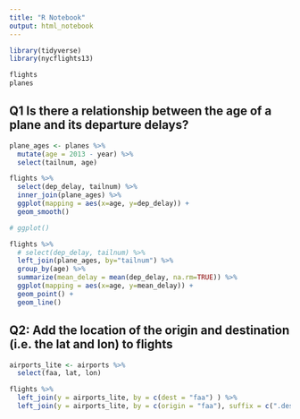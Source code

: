 ```yaml
---
title: "R Notebook"
output: html_notebook
---
```




```r
library(tidyverse)
library(nycflights13)
```

```r
flights
planes
```

## Q1 Is there a relationship between the age of a plane and its departure delays?

```r
plane_ages <- planes %>%
  mutate(age = 2013 - year) %>%
  select(tailnum, age)

flights %>% 
  select(dep_delay, tailnum) %>%
  inner_join(plane_ages) %>%
  ggplot(mapping = aes(x=age, y=dep_delay)) + 
  geom_smooth()

# ggplot()
```
```r
flights %>% 
  # select(dep_delay, tailnum) %>%
  left_join(plane_ages, by="tailnum") %>%
  group_by(age) %>%
  summarize(mean_delay = mean(dep_delay, na.rm=TRUE)) %>%
  ggplot(mapping = aes(x=age, y=mean_delay)) + 
  geom_point() +
  geom_line()
```

## Q2: Add the location of the origin and destination (i.e. the lat and lon) to flights

```r
airports_lite <- airports %>%
  select(faa, lat, lon)

flights %>%
  left_join(y = airports_lite, by = c(dest = "faa") ) %>%
  left_join(y = airports_lite, by = c(origin = "faa"), suffix = c(".dest", ".origin"))
```


